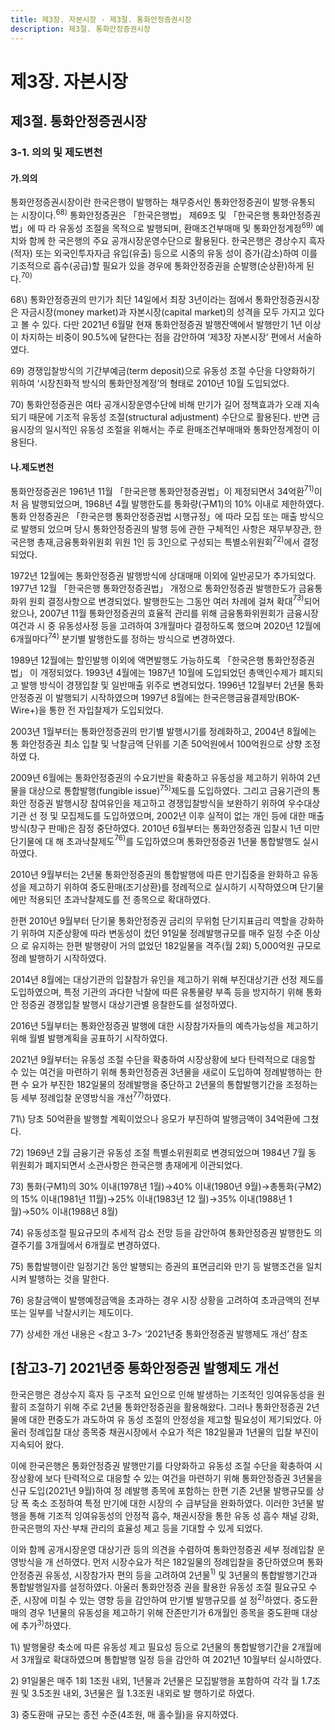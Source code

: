 ```yaml
---
title: 제3장. 자본시장 - 제3절. 통화안정증권시장
description: 제3절. 통화안정증권시장
---
```


# 제3장. 자본시장

## 제3절. 통화안정증권시장

### 3-1. 의의 및 제도변천

#### 가.의의

통화안정증권시장이란 한국은행이 발행하는 채무증서인 통화안정증권이 발행·유통되
는 시장이다.$^{68)}$ 통화안정증권은 「한국은행법」 제69조 및 「한국은행 통화안정증권법」에 따
라 유동성 조절을 목적으로 발행되며, 환매조건부매매 및 통화안정계정$^{69)}$ 예치와 함께 한
국은행의 주요 공개시장운영수단으로 활용된다.
한국은행은 경상수지 흑자(적자) 또는 외국인투자자금 유입(유출) 등으로 시중의 유동
성이 증가(감소)하여 이를 기조적으로 흡수(공급)할 필요가 있을 경우에 통화안정증권을
순발행(순상환)하게 된다.$^{70)}$

<GComment>
68\) 통화안정증권의 만기가 최단 14일에서 최장 3년이라는 점에서 통화안정증권시장은 자금시장(money market)과 자본시장(capital
market)의 성격을 모두 가지고 있다고 볼 수 있다. 다만 2021년 6월말 현재 통화안정증권 발행잔액에서 발행만기 1년 이상이 차지하는
비중이 90.5%에 달한다는 점을 감안하여 ‘제3장 자본시장’ 편에서 서술하였다.

69\) 경쟁입찰방식의 기간부예금(term deposit)으로 유동성 조절 수단을 다양화하기 위하여 ‘시장친화적 방식의 통화안정계정’의 형태로
2010년 10월 도입되었다.

70\) 통화안정증권은 여타 공개시장운영수단에 비해 만기가 길어 정책효과가 오래 지속되기 때문에 기조적 유동성 조절(structural
adjustment) 수단으로 활용된다. 반면 금융시장의 일시적인 유동성 조절을 위해서는 주로 환매조건부매매와 통화안정계정이 이용된다.
</GComment>

#### 나.제도변천

통화안정증권은 1961년 11월 「한국은행 통화안정증권법」이 제정되면서 34억환$^{71)}$이 처
음 발행되었으며, 1968년 4월 발행한도를 통화량(구M1)의 10% 이내로 제한하였다. 통화
안정증권은 「한국은행 통화안정증권법 시행규정」에 따라 모집 또는 매출 방식으로 발행되
었으며 당시 통화안정증권의 발행 등에 관한 구체적인 사항은 재무부장관, 한국은행 총재,금융통화위원회 위원 1인 등 3인으로 구성되는 특별소위원회$^{72)}$에서 결정되었다.

1972년 12월에는 통화안정증권 발행방식에 상대매매 이외에 일반공모가 추가되었다.
1977년 12월 「한국은행 통화안정증권법」 개정으로 통화안정증권 발행한도가 금융통화위
원회 결정사항으로 변경되었다. 발행한도는 그동안 여러 차례에 걸쳐 확대$^{73)}$되어 왔으나,
2007년 11월 통화안정증권의 효율적 관리를 위해 금융통화위원회가 금융시장 여건과 시
중 유동성사정 등을 고려하여 3개월마다 결정하도록 했으며 2020년 12월에 6개월마다$^{74)}$
분기별 발행한도를 정하는 방식으로 변경하였다.

1989년 12월에는 할인발행 이외에 액면발행도 가능하도록 「한국은행 통화안정증권법」
이 개정되었다. 1993년 4월에는 1987년 10월에 도입되었던 총액인수제가 폐지되고 발행
방식이 경쟁입찰 및 일반매출 위주로 변경되었다. 1996년 12월부터 2년물 통화안정증권
이 발행되기 시작하였으며 1997년 8월에는 한국은행금융결제망(BOK-Wire+)을 통한 전
자입찰제가 도입되었다.

2003년 1월부터는 통화안정증권의 만기별 발행시기를 정례화하고, 2004년 8월에는 통
화안정증권 최소 입찰 및 낙찰금액 단위를 기존 50억원에서 100억원으로 상향 조정하였
다.

2009년 6월에는 통화안정증권의 수요기반을 확충하고 유동성을 제고하기 위하여 2년
물을 대상으로 통합발행(fungible issue)$^{75)}$제도를 도입하였다. 그리고 금융기관의 통화안
정증권 발행시장 참여유인을 제고하고 경쟁입찰방식을 보완하기 위하여 우수대상기관 선
정 및 모집제도를 도입하였으며, 2002년 이후 실적이 없는 개인 등에 대한 매출방식(창구
판매)은 잠정 중단하였다. 2010년 6월부터는 통화안정증권 입찰시 1년 미만 단기물에 대
해 초과낙찰제도$^{76)}$를 도입하였으며 통화안정증권 1년물 통합발행도 실시하였다.

2010년 9월부터는 2년물 통화안정증권의 통합발행에 따른 만기집중을 완화하고 유동
성을 제고하기 위하여 중도환매(조기상환)를 정례적으로 실시하기 시작하였으며 단기물
에만 적용되던 초과낙찰제도를 전 종목으로 확대하였다.

한편 2010년 9월부터 단기물 통화안정증권 금리의 무위험 단기지표금리 역할을 강화하
기 위하여 지준상황에 따라 변동성이 컸던 91일물 정례발행규모를 매주 일정 수준 이상으
로 유지하는 한편 발행량이 거의 없었던 182일물을 격주(월 2회) 5,000억원 규모로 정례
발행하기 시작하였다.

2014년 8월에는 대상기관의 입찰참가 유인을 제고하기 위해 부진대상기관 선정 제도를
도입하였으며, 특정 기관의 과다한 낙찰에 따른 유통물량 부족 등을 방지하기 위해 통화안
정증권 경쟁입찰 발행시 대상기관별 응찰한도를 설정하였다.

2016년 5월부터는 통화안정증권 발행에 대한 시장참가자들의 예측가능성을 제고하기
위해 월별 발행계획을 공표하기 시작하였다.

2021년 9월부터는 유동성 조절 수단을 확충하여 시장상황에 보다 탄력적으로 대응할 수
있는 여건을 마련하기 위해 통화안정증권 3년물을 새로이 도입하여 정례발행하는 한편 수
요가 부진한 182일물의 정례발행을 중단하고 2년물의 통합발행기간을 조정하는 등 세부
정례입찰 운영방식을 개선$^{77)}$하였다.


<GCenterImg src ="/fm/t3-31.png" caption="표3-31. 통화안정증권 제도 변천"/>


<GComment>
71\) 당초 50억환을 발행할 계획이었으나 응모가 부진하여 발행금액이 34억환에 그쳤다.

72\) 1969년 2월 금융기관 유동성 조절 특별소위원회로 변경되었으며 1984년 7월 동 위원회가 폐지되면서 소관사항은 한국은행 총재에게
이관되었다.

73\) 통화(구M1)의 30% 이내(1978년 1월)→40% 이내(1980년 9월)→총통화(구M2)의 15% 이내(1981년 11월)→25% 이내(1983년 12
월)→35% 이내(1988년 1월)→50% 이내(1988년 8월)

74\) 유동성조절 필요규모의 추세적 감소 전망 등을 감안하여 통화안정증권 발행한도 의결주기를 3개월에서 6개월로 변경하였다.

75\) 통합발행이란 일정기간 동안 발행되는 증권의 표면금리와 만기 등 발행조건을 일치시켜 발행하는 것을 말한다.

76\) 응찰금액이 발행예정금액을 초과하는 경우 시장 상황을 고려하여 초과금액의 전부 또는 일부를 낙찰시키는 제도이다.

77\) 상세한 개선 내용은 \<참고 3-7\> ‘2021년중 통화안정증권 발행제도 개선’ 참조
</GComment>

## [참고3-7] 2021년중 통화안정증권 발행제도 개선

한국은행은 경상수지 흑자 등 구조적 요인으로 인해 발생하는 기조적인 잉여유동성을 원활히 조절하기
위해 주로 2년물 통화안정증권을 활용해왔다. 그러나 통화안정증권 2년물에 대한 편중도가 과도하여 유
동성 조절의 안정성을 제고할 필요성이 제기되었다. 아울러 정례입찰 대상 종목중 채권시장에서 수요가
적은 182일물과 1년물의 입찰 부진이 지속되어 왔다.

이에 한국은행은 통화안정증권 발행만기를 다양화하고 유동성 조절 수단을 확충하여 시장상황에 보다
탄력적으로 대응할 수 있는 여건을 마련하기 위해 통화안정증권 3년물을 신규 도입(2021년 9월)하여 정
례발행 종목에 포함하는 한편 기존 2년물 발행규모를 상당 폭 축소 조정하여 특정 만기에 대한 시장의 수
급부담을 완화하였다. 이러한 3년물 발행을 통해 기조적 잉여유동성의 안정적 흡수, 채권시장을 통한 유동
성 흡수 채널 강화, 한국은행의 자산·부채 관리의 효율성 제고 등을 기대할 수 있게 되었다.

이와 함께 공개시장운영 대상기관 등의 의견을 수렴하여 통화안정증권 세부 정례입찰 운영방식을 개
선하였다. 먼저 시장수요가 적은 182일물의 정례입찰을 중단하였으며 통화안정증권 유동성, 시장참가자
편의 등을 고려하여 2년물$^{1)}$ 및 3년물의 통합발행기간과 통합발행일자를 설정하였다. 아울러 통화안정증
권을 활용한 유동성 조절 필요규모 수준, 시장에 미칠 수 있는 영향 등을 감안하여 만기별 발행규모를 설
정$^{2)}$하였다. 중도환매의 경우 1년물의 유동성을 제고하기 위해 잔존만기가 6개월인 종목을 중도환매 대상
에 추가$^{3)}$하였다.

<GCenterImg src ="/fm/t3-32.png" caption="표3-32. 통화안정증권 정례발행 운용방식 개선(요약)"/>

<GComment>
1\) 발행물량 축소에 따른 유동성 제고 필요성 등으로 2년물의 통합발행기간을 2개월에서 3개월로 확대하였으며 통합발행 일정 등을 감안하
여 2021년 10월부터 실시하였다.

2\) 91일물은 매주 1회 1조원 내외, 1년물과 2년물은 모집발행을 포함하여 각각 월 1.7조원 및 3.5조원 내외, 3년물은 월 1.3조원 내외로 발
행하기로 하였다.

3\) 중도환매 규모는 종전 수준(4조원, 매 홀수월)을 유지하였다.
</GComment>